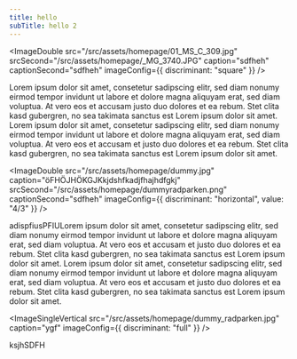 ```yaml
---
title: hello
subTitle: hello 2
---
```


<ImageDouble
  src="/src/assets/homepage/01_MS_C_309.jpg"
  srcSecond="/src/assets/homepage/_MG_3740.JPG"
  caption="sdfheh"
  captionSecond="sdfheh"
  imageConfig={{ discriminant: "square" }}
/>

<TextLinkArrow
  href="https://www.fixmycity.de/"
  display="fixmycity.de"
  external
/> Lorem ipsum <TextLinkArrow
  href="https://www.fixmycity.de/"
  display="Digitale Werkzeuge"
  external={false}
/> dolor sit amet, consetetur sadipscing elitr, sed diam nonumy eirmod tempor invidunt
ut labore et dolore magna aliquyam erat, sed diam voluptua. At vero eos et accusam
justo duo dolores et ea rebum. Stet clita kasd gubergren, no sea takimata sanctus
est Lorem ipsum dolor sit amet. Lorem ipsum dolor sit amet, consetetur sadipscing
elitr, sed diam nonumy eirmod tempor invidunt ut labore et dolore magna aliquyam
erat, sed diam voluptua. At vero eos et accusam et justo duo dolores et ea rebum.
Stet clita kasd gubergren, no sea takimata sanctus est Lorem ipsum dolor sit amet.

<ImageDouble
  src="/src/assets/homepage/dummy.jpg"
  caption="öFHÖJHÖKGJKkjdshfkadjfhajhdfgkj"
  srcSecond="/src/assets/homepage/dummyradparken.png"
  captionSecond="sdfheh"
  imageConfig={{ discriminant: "horizontal", value: "4/3" }}
/>

adispfiusPFIULorem ipsum dolor sit amet, consetetur sadipscing elitr, sed diam nonumy eirmod tempor invidunt ut labore et dolore magna aliquyam erat, sed diam voluptua. At vero eos et accusam et justo duo dolores et ea rebum. Stet clita kasd gubergren, no sea takimata sanctus est Lorem ipsum dolor sit amet. Lorem ipsum dolor sit amet, consetetur sadipscing elitr, sed diam nonumy eirmod tempor invidunt ut labore et dolore magna aliquyam erat, sed diam voluptua. At vero eos et accusam et justo duo dolores et ea rebum. Stet clita kasd gubergren, no sea takimata sanctus est Lorem ipsum dolor sit amet.

<ImageSingleVertical
  src="/src/assets/homepage/dummy_radparken.jpg"
  caption="ygf"
  imageConfig={{ discriminant: "full" }}
/>

ksjhSDFH
